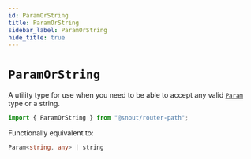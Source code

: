 ```yaml
---
id: ParamOrString
title: ParamOrString
sidebar_label: ParamOrString
hide_title: true
---
```


# `ParamOrString`

A utility type for use when you need to be able to accept any valid [`Param`]
type or a string.

[`param`]: Param.mdx

```ts no-transpile
import { ParamOrString } from "@snout/router-path";
```

Functionally equivalent to:

```ts no-transpile
Param<string, any> | string
```
